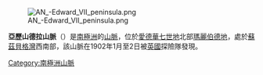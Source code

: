 [[Image:AN_-Edward_VII_peninsula.png|thumb]]

{{coord|77|25|S|153|30|W|display=title}}

'''亞歷山德拉山脈'''（{{lang-en|Alexandra Mountains}}）是[[南極洲|南極洲]]的[[山脈|山脈]]，位於[[愛德華七世地|愛德華七世地]]北部[[瑪麗伯德地|瑪麗伯德地]]，處於[[蘇茲貝格灣|蘇茲貝格灣]]西南部，該山脈在1902年1月至2日被[[英國|英國]]探險隊發現。

{{DEFAULTSORT:Alexandra Mountains}}
[[Category:南極洲山脈|Category:南極洲山脈]]


{{MarieByrdLand-geo-stub}}